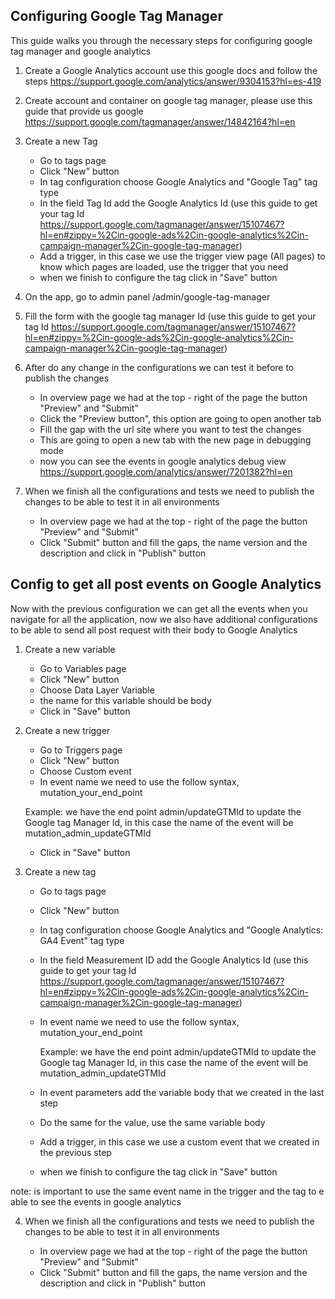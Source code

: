 ## Configuring Google Tag Manager

This guide walks you through the necessary steps for configuring google tag manager and google analytics

1. Create a Google Analytics account use this google docs and follow the steps https://support.google.com/analytics/answer/9304153?hl=es-419
2. Create account and container on google tag manager, please use this guide that provide us google https://support.google.com/tagmanager/answer/14842164?hl=en
3. Create a new Tag

   - Go to tags page
   - Click "New" button
   - In tag configuration choose Google Analytics and "Google Tag" tag type
   - In the field Tag Id add the Google Analytics Id (use this guide to get your tag Id https://support.google.com/tagmanager/answer/15107467?hl=en#zippy=%2Cin-google-ads%2Cin-google-analytics%2Cin-campaign-manager%2Cin-google-tag-manager)
   - Add a trigger, in this case we use the trigger view page (All pages) to know which pages are loaded, use the trigger that you need
   - when we finish to configure the tag click in "Save" button

4. On the app, go to admin panel /admin/google-tag-manager
5. Fill the form with the google tag manager Id (use this guide to get your tag Id https://support.google.com/tagmanager/answer/15107467?hl=en#zippy=%2Cin-google-ads%2Cin-google-analytics%2Cin-campaign-manager%2Cin-google-tag-manager)
6. After do any change in the configurations we can test it before to publish the changes

   - In overview page we had at the top - right of the page the button "Preview" and "Submit"
   - Click the "Preview button", this option are going to open another tab
   - Fill the gap with the url site where you want to test the changes
   - This are going to open a new tab with the new page in debugging mode
   - now you can see the events in google analytics debug view https://support.google.com/analytics/answer/7201382?hl=en

7. When we finish all the configurations and tests we need to publish the changes to be able to test it in all environments

   - In overview page we had at the top - right of the page the button "Preview" and "Submit"
   - Click "Submit" button and fill the gaps, the name version and the description and click in "Publish" button

## Config to get all post events on Google Analytics

Now with the previous configuration we can get all the events when you navigate for all the application, now we also have additional configurations to be able to send all post request with their body to Google Analytics

1. Create a new variable

   - Go to Variables page
   - Click "New" button
   - Choose Data Layer Variable
   - the name for this variable should be body
   - Click in "Save" button

2. Create a new trigger

   - Go to Triggers page
   - Click "New" button
   - Choose Custom event
   - In event name we need to use the follow syntax, mutation_your_end_point

   Example: we have the end point admin/updateGTMId to update the Google tag Manager Id, in this case the name of the event will be
   mutation_admin_updateGTMId

   - Click in "Save" button

3. Create a new tag

   - Go to tags page
   - Click "New" button
   - In tag configuration choose Google Analytics and "Google Analytics: GA4 Event" tag type
   - In the field Measurement ID add the Google Analytics Id (use this guide to get your tag Id https://support.google.com/tagmanager/answer/15107467?hl=en#zippy=%2Cin-google-ads%2Cin-google-analytics%2Cin-campaign-manager%2Cin-google-tag-manager)
   - In event name we need to use the follow syntax, mutation_your_end_point

     Example: we have the end point admin/updateGTMId to update the Google tag Manager Id, in this case the name of the event will be
     mutation_admin_updateGTMId

   - In event parameters add the variable body that we created in the last step
   - Do the same for the value, use the same variable body
   - Add a trigger, in this case we use a custom event that we created in the previous step
   - when we finish to configure the tag click in "Save" button

note: is important to use the same event name in the trigger and the tag to e able to see the events in google analytics

4. When we finish all the configurations and tests we need to publish the changes to be able to test it in all environments

   - In overview page we had at the top - right of the page the button "Preview" and "Submit"
   - Click "Submit" button and fill the gaps, the name version and the description and click in "Publish" button
